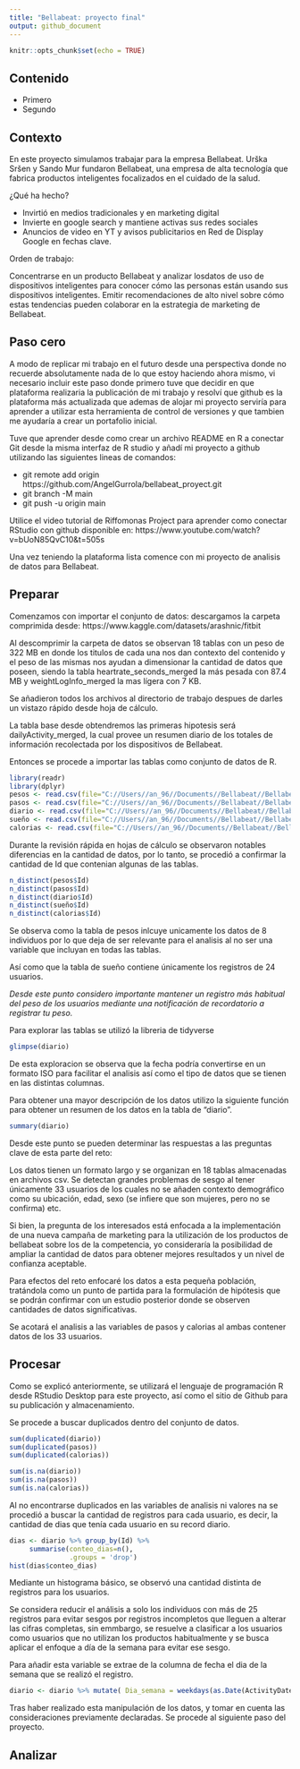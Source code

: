 ```yaml
---
title: "Bellabeat: proyecto final"
output: github_document
---
```


```r
knitr::opts_chunk$set(echo = TRUE)
```

## Contenido
- Primero
- Segundo

## Contexto
En este proyecto simulamos trabajar para la empresa Bellabeat.
Urška Sršen y Sando Mur fundaron Bellabeat, una empresa de alta tecnología que fabrica productos inteligentes focalizados en el cuidado de la salud.

¿Qué ha hecho?

  - Invirtió en medios tradicionales y en marketing digital
  - Invierte en google search y mantiene activas sus redes sociales
  - Anuncios de video en YT y avisos publicitarios en Red de Display Google en fechas clave.
 
Orden de trabajo:

Concentrarse en un producto Bellabeat y analizar losdatos de uso de dispositivos inteligentes para conocer cómo las personas están usando sus dispositivos inteligentes. Emitir recomendaciones de alto nivel sobre cómo estas tendencias pueden colaborar en la estrategia de marketing de Bellabeat.


## Paso cero

A modo de replicar mi trabajo en el futuro desde una perspectiva donde no recuerde absolutamente nada de lo que estoy haciendo ahora mismo, vi necesario incluir este paso donde primero tuve que decidir en que plataforma realizaria la publicación de mi trabajo y resolví que github es la plataforma más actualizada que ademas de alojar mi proyecto serviría para aprender a utilizar esta herramienta de control de versiones y que tambien me ayudaría a crear un portafolio inicial.

Tuve que aprender desde como crear un archivo README en R a conectar Git desde la misma interfaz de R studio y añadí mi proyecto a github utilizando las siguientes lineas de comandos:

- git remote add origin https://github.com/AngelGurrola/bellabeat_proyect.git
- git branch -M main
- git push -u origin main

Utilice el video tutorial de Riffomonas Project para aprender como conectar RStudio con github disponible en: https://www.youtube.com/watch?v=bUoN85QvC10&t=505s

Una vez teniendo la plataforma lista comence con mi proyecto de analisis de datos para Bellabeat.

## Preparar

Comenzamos con importar el conjunto de datos: descargamos la carpeta comprimida desde: https://www.kaggle.com/datasets/arashnic/fitbit

Al descomprimir la carpeta de datos se observan 18 tablas con un peso de 322 MB en donde los titulos de cada una nos dan contexto del contenido y el peso de las mismas nos ayudan a dimensionar la cantidad de datos que poseen, siendo la tabla heartrate_seconds_merged la más pesada con 87.4  MB y weightLogInfo_merged la mas lígera con 7 KB. 

Se añadieron todos los archivos al directorio de trabajo despues de darles un vistazo rápido desde hoja de cálculo.

La tabla base desde obtendremos las primeras hipotesis será dailyActivity_merged, la cual provee un resumen diario de los totales de información recolectada por los dispositivos de Bellabeat.

Entonces se procede a importar las tablas como conjunto de datos de R.
```r
library(readr)
library(dplyr)
pesos <- read.csv(file="C://Users//an_96//Documents//Bellabeat//Bellabeat//archive//Fitabase Data 4.12.16-5.12.16//weightLogInfo_merged.csv")
pasos <- read.csv(file="C://Users//an_96//Documents//Bellabeat//Bellabeat//archive//Fitabase Data 4.12.16-5.12.16//hourlySteps_merged.csv")
diario <- read.csv(file="C://Users//an_96//Documents//Bellabeat//Bellabeat//archive//Fitabase Data 4.12.16-5.12.16//dailyActivity_merged.csv")
sueño <- read.csv(file="C://Users//an_96//Documents//Bellabeat//Bellabeat//archive//Fitabase Data 4.12.16-5.12.16//sleepDay_merged.csv")
calorias <- read.csv(file="C://Users//an_96//Documents//Bellabeat//Bellabeat//archive//Fitabase Data 4.12.16-5.12.16//dailyCalories_merged.csv")
```

Durante la revisión rápida en hojas de cálculo se observaron notables diferencias en la cantidad de datos, por lo tanto, se procedió a confirmar la cantidad de Id que contenian algunas de las tablas.

```r
n_distinct(pesos$Id)
n_distinct(pasos$Id)
n_distinct(diario$Id)
n_distinct(sueño$Id)
n_distinct(calorias$Id)
```
Se observa como la tabla de pesos inlcuye unicamente los datos de 8 individuos por lo que deja de ser relevante para el analisis al no ser una variable que incluyan en todas las tablas.

Así como que la tabla de sueño contiene únicamente los registros de 24 usuarios.

*Desde este punto considero importante mantener un registro más habitual del peso de los usuarios mediante una notificación de recordatorio a registrar tu peso.*

Para explorar las tablas se utilizó la libreria de tidyverse

```r
glimpse(diario)
```
De esta exploracion se observa que la fecha podría convertirse en un formato ISO para facilitar el analisis así como el tipo de datos que se tienen en las distintas columnas.

Para obtener una mayor descripción de los datos utilizo la siguiente función para obtener un resumen de los datos en la tabla de "diario".

```r
summary(diario)
```

Desde este punto se pueden determinar las respuestas a las preguntas clave de esta parte del reto: 

Los datos tienen un formato largo y se organizan en 18 tablas almacenadas en archivos csv.
Se detectan grandes problemas de sesgo al tener únicamente 33 usuarios de los cuales no se añaden contexto demográfico como su ubicación, edad, sexo (se infiere que son mujeres, pero no se confirma) etc.

Si bien, la pregunta de los interesados está enfocada a la implementación de una nueva campaña de marketing para la utilización de los productos de bellabeat sobre los de la competencia, yo consideraría la posibilidad de ampliar la cantidad de datos para obtener mejores resultados y un nivel de confianza aceptable. 

Para efectos del reto enfocaré los datos a esta pequeña población, tratándola como un punto de partida para la formulación de hipótesis que se podrán confirmar con un estudio posterior donde se observen cantidades de datos significativas.

Se acotará el analisis a las variables de pasos y calorias al ambas contener datos de los 33 usuarios.



## Procesar

Como se explicó anteriormente, se utilizará el lenguaje de programación R desde RStudio Desktop para este proyecto, así como el sitio de Github para su publicación y almacenamiento.

Se procede a buscar duplicados dentro del conjunto de datos.

```r
sum(duplicated(diario))
sum(duplicated(pasos))
sum(duplicated(calorias))

sum(is.na(diario))
sum(is.na(pasos))
sum(is.na(calorias))
```
Al no encontrarse duplicados en las variables de analisis ni  valores na se procedió a buscar la cantidad de registros para cada usuario, es decir, la cantidad de dias que tenía cada usuario en su record diario.

```r
dias <- diario %>% group_by(Id) %>% 
     summarise(conteo_dias=n(),
               .groups = 'drop')
hist(dias$conteo_dias)
```

Mediante un histograma básico, se observó una cantidad distinta de registros para los usuarios.

Se considera reducir el análisis a solo los individuos con más de 25 registros para evitar sesgos por registros incompletos que lleguen a alterar las cifras completas, sin emmbargo, se resuelve a clasificar a los usuarios como usuarios que no utilizan los productos habitualmente y se busca aplicar el enfoque a día de la semana para evitar ese sesgo.

Para añadir esta variable se extrae de la columna de fecha el dia de la semana que se realizó el registro.

```r
diario <- diario %>% mutate( Dia_semana = weekdays(as.Date(ActivityDate, "%m/%d/%Y")))
```

Tras haber realizado esta manipulación de los datos, y tomar en cuenta las consideraciones previamente declaradas. Se procede al siguiente paso del proyecto.

## Analizar




